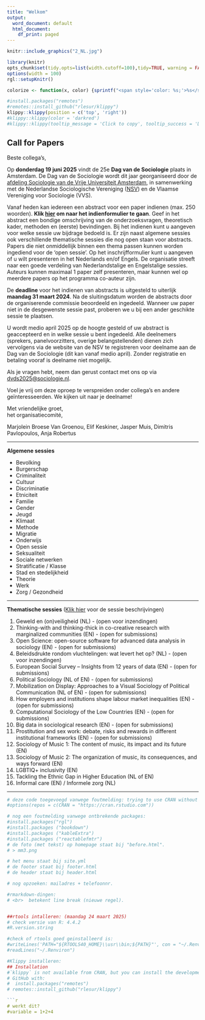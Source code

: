```yaml
---
title: "Welkom"
output:
  word_document: default
  html_document:
    df_print: paged
---
```


```r
knitr::include_graphics("2_NL.jpg")
```

```{=html}
<script src="https://kit.fontawesome.com/a076d05399.js" crossorigin="anonymous"></script>
```
```{=html}
<!---
https://stackoverflow.com/questions/30110377/saving-leaflet-output-as-html
--->
```
```r
library(knitr)
opts_chunk$set(tidy.opts=list(width.cutoff=100),tidy=TRUE, warning = FALSE, message = FALSE,comment = "#>", cache=TRUE, class.source=c("test"), class.output=c("test2"), cache.lazy = FALSE)
options(width = 100) 
rgl::setupKnitr()

colorize <- function(x, color) {sprintf("<span style='color: %s;'>%s</span>", color, x) }

```

```r
#install.packages("remotes")
#remotes::install_github("rlesur/klippy")
klippy::klippy(position = c('top', 'right'))
#klippy::klippy(color = 'darkred')
#klippy::klippy(tooltip_message = 'Click to copy', tooltip_success = 'Done')
```

## Call for Papers

Beste collega's,

Op **donderdag 19 juni 2025** vindt de 25e **Dag van de Sociologie** plaats in Amsterdam. De Dag van de Sociologie wordt dit jaar georganiseerd door de [afdeling Sociologie van de Vrije Universiteit Amsterdam](https://vu.nl/nl/over-de-vu/faculteiten/faculteit-der-sociale-wetenschappen/afdelingen/sociologie), in samenwerking met de Nederlandse Sociologische Vereniging ([NSV](https://www.sociologie.nl/nsv)) en de Vlaamse Vereniging voor Sociologie (VVS).

Vanaf heden kan iedereen een abstract voor een paper indienen (max. 250 woorden). **Klik [hier](https://vuamsterdam.eu.qualtrics.com/jfe/form/SV_a4ZXmuVdwjBSQES) om naar het indienformulier te gaan**. Geef in het abstract een bondige omschrijving van de onderzoeksvragen, theoretisch kader, methoden en (eerste) bevindingen. Bij het indienen kunt u aangeven voor welke sessie uw bijdrage bedoeld is. Er zijn naast algemene sessies ook verschillende thematische sessies die nog open staan voor abstracts. Papers die niet onmiddellijk binnen een thema passen kunnen worden ingediend voor de ‘open sessie’. Op het inschrijfformulier kunt u aangeven of u wilt presenteren in het Nederlands en/of Engels. De organisatie streeft naar een goede verdeling van Nederlandstalige en Engelstalige sessies. Auteurs kunnen maximaal 1 paper zelf presenteren, maar kunnen wel op meerdere papers op het programma co-auteur zijn.

De **deadline** voor het indienen van abstracts is uitgesteld to uiterlijk **maandag 31 maart 2024**. Na de sluitingsdatum worden de abstracts door de organiserende commissie beoordeeld en ingedeeld. Wanneer uw paper niet in de desgewenste sessie past, proberen we u bij een ander geschikte sessie te plaatsen.

U wordt medio april 2025 op de hoogte gesteld of uw abstract is geaccepteerd en in welke sessie u bent ingedeeld. Alle deelnemers (sprekers, panelvoorzitters, overige belangstellenden) dienen zich vervolgens via de website van de NSV te registreren voor deelname aan de Dag van de Sociologie (dit kan vanaf medio april). Zonder registratie en betaling vooraf is deelname niet mogelijk.

Als je vragen hebt, neem dan gerust contact met ons op via [dvds2025@sociologie.nl](mailto:dvds2025@sociologie.nl).

Voel je vrij om deze oproep te verspreiden onder collega’s en andere geïnteresseerden. We kijken uit naar je deelname!

Met vriendelijke groet,  
het organisatiecomité,

Marjolein Broese Van Groenou, Elif Keskiner, Jasper Muis, Dimitris Pavlopoulos, Anja Robertus

----

**Algemene sessies** 

-   Bevolking
-   Burgerschap
-   Criminaliteit
-   Cultuur
-   Discriminatie
-   Etniciteit
-   Familie
-   Gender
-   Jeugd
-   Klimaat
-   Methode
-   Migratie
-   Onderwijs
-   Open sessie
-   Seksualiteit
-   Sociale netwerken
-   Stratificatie / Klasse
-   Stad en stedelijkheid
-   Theorie
-   Werk
-   Zorg / Gezondheid

----

**Thematische sessies** ([Klik hier](https://dvds2025.nl/sessies.html) voor de sessie beschrijvingen) 

1. Geweld en (on)veiligheid (NL) - (open voor inzendingen)
2. Thinking-with and thinking-thick in co-creative research with marginalized communities (EN) - (open for submissions) 
3. Open Science: open-source software for advanced data analysis in sociology (EN) - (open for submissions) 
4. Beleidsdrukte rondom vluchtelingen: wat levert het op? (NL) - (open voor inzendingen)
5. European Social Survey – Insights from 12 years of data (EN) - (open for submissions)
6. Political Sociology (NL of EN) - (open for submissions)
7. Mobilization on Display: Approaches to a Visual Sociology of Political Communication (NL of EN) - (open for submissions)
8. How employers and institutions shape labour market inequalities (EN) - (open for submissions)
9. Computational Sociology of the Low Countries (EN) - (open for submissions)
10. Big data in sociological research (EN) - (open for submissions)
11. Prostitution and sex work: debate, risks and rewards in different institutional frameworks (EN) - (open for submissions)
12. Sociology of Music 1: The content of music, its impact and its future (EN)
13. Sociology of Music 2: The organization of music, its consequences, and ways forward (EN)
14. LGBTIQ+ inclusivity (EN)
15. Tackling the Ethnic Gap in Higher Education (NL of EN)
16. Informal care (EN) / Informele zorg (NL) 


<!-- later openzetten: -->

<!-- Ga snel naar de [registratie-pagina](https://dvds2024.nl/registratie)! -->

```{=html}
<!--
## Thema 
-->
```
```{=html}
<script>
function myFunction() {

            var btn = document.getElementById("myButton");
            //to make it fancier
            if (btn.value == "Click to hide code") {
                btn.value = "Read more";
                btn.innerHTML = "Nieuwsgierig naar de keynote speakers?";
            }
            else {
                btn.value = "Click to hide code";
                btn.innerHTML = "Lees minder";
            }
            //this is what you're looking for
            var x = document.getElementById("myDIV");
            if (x.style.display === "none") {
                x.style.display = "block";
            } else {
                x.style.display = "none";
            }
        }
          
</script>
```
```{=html}
<!-- heb ik nu verplaatst naar "Sessies"
**De kritische socioloog?**

Er is veel onrust in de huidige samenleving. Velen spreken zich uit voor of tegen actuele thema’s in demonstraties, de media en online platforms. Denk aan klimaatverandering of de oorlog in Gaza. Moeten sociologen zich meer mengen in het publieke debat en hun politieke visie geven? Of schaadt dat juist het imago van de wetenschap en moeten sociologen juist trachten om een neutrale en onpartijdige positie in te nemen? Hoe om te gaan met de spanning tussen het streven naar zowel een waardevrije (objectieve) als waardevolle (maatschappelijk betrokken) wetenschap? 

Tijdens de plenaire sessie zullen de [keynote speakers](https://dvds2025.nl/programma) hun ervaringen met ons delen. 
-->
```

------------------------------------------------------------------------


<!---
## *Call for panels*

Naar jaarlijkse gewoonte is het programma van de Dag van de Sociologie opgebouwd uit een mix van thematische sessies. Graag bieden we de kans zelf thematische sessies voor te stellen om de mogelijkheid te bieden voor meer gespecialiseerde discussies en/of onderwerpen. Hierbij is er dit jaar keuze tussen een presentatiesessie en een rondetafelsessie. Een volledige presentatiesessie bestaat uit vier paperpresentaties, bij voorkeur van minimaal twee verschillende universiteiten of instituten. In een rondetafelsessie wordt onder leiding van een gespreksleider een discussie gevoerd of een specifiek thema verkend aan de hand van (ver)gevorderd werk van twee à drie onderzoekers; verschillende formats zijn mogelijk. We zoeken naar een goede mix van sessies die volledig Nederlandstalig en volledig Engelstalig zijn.

De sessievoorstellen moeten uiterlijk maandag 27 januari 2025 ingediend zijn. Vul daartoe [dit formulier](Call for panels formulier DvdS 2025 versie2.docx) in en stuur het naar [dvds2025\@sociologie.nl](mailto:dvds2025@sociologie.nl){.email}.

De panelvoorzitters zullen voorafgaand aan de Call for Papers geïnformeerd worden over de goedkeuring van hun sessies.

De Call for Papers zal begin februari geopend worden.

Voelt u zich vrij deze call for panels te verspreiden onder collega’s en geïnteresseerden. Indien u vragen hebt, aarzel niet contact met ons op te nemen via [dvds2025\@sociologie.nl](mailto:dvds2025@sociologie.nl){.email}.
-->

```{=html}
<!---
Wil je nog een paper/sessie/workshop voorstel indienen ga naar de nsv site:

<button onclick="window.location.href='https://www.nsv-sociologie.nl/';">
      NSV
    </button>
-->
```
```{=html}
<!--- jm: button weggehaald tot dat er meer info is:

<button class=button1 onclick="myFunction()" id="myButton" value="Click To Open Instructions"> Nieuwsgierig naar de keynote speakers?</button>

<div style="display:none;" id="myDIV"> 
<br> 
-->
```


```{=html}
<!--
## Call for Papers

Beste collega’s,

Op maandag 17 juni 2024 vindt de 24e Dag van de Sociologie plaats in Nijmegen. De Dag wordt dit jaar georganiseerd door de afdeling Sociologie van de Radboud Universiteit, in samenwerking met de Nederlandse Sociologische Vereniging (NSV) en de Vlaamse Vereniging voor Sociologie (VVS).

Vanaf heden kan iedereen een abstract voor een paper indienen (max. 250 woorden) via de website van de NSV (klik [hier](https://https://vuamsterdam.eu.qualtrics.com/jfe/form/SV_a4ZXmuVdwjBSQES) om direct naar het indienformulier te gaan). Indien mogelijk, geef een bondige omschrijving van de onderzoeksvragen, theoretisch kader, methoden en (eerste) bevindingen. Bij het indienen kunt u aangeven voor welke sessie uw bijdrage bedoeld is. Er zijn naast algemene sessies ook verschillende thematische sessies waarvan een aantal nog open staan voor abstracts. Papers die niet onmiddellijk binnen een thema passen kunnen worden ingediend voor de ‘open sessie’. Op het inschrijfformulier kunt u aangeven of u wilt presenteren in het Nederlands en/of Engels. De organisatie streeft naar een goede verdeling van Nederlandstalige en Engelstalige sessies. Auteurs kunnen maximaal 1 paper zelf presenteren, maar kunnen wel op meerdere papers op het programma co-auteur zijn.

Het indienen van abstracts is uitgesteld en kan nu tot en met **28 maart 2024**. Na de sluitingsdatum worden de abstracts door de organiserende commissie beoordeeld en ingedeeld. Wanneer uw paper niet in de desgewenste sessie past, proberen we u bij een ander geschikte sessie te plaatsen.

U wordt medio april 2024 op de hoogte gesteld of uw abstract is geaccepteerd en in welke sessie u bent ingedeeld. Alle deelnemers (sprekers, panelvoorzitters, overige belangstellenden) dienen zich vervolgens via de website van de NSV te registreren voor deelname aan de Dag van de Sociologie (dit kan vanaf medio april). Zonder registratie en betaling vooraf is deelname niet mogelijk.

Meer informatie over de Dag van de Sociologie kunt u vinden op [www.dvds2025.nl](https://www.dvds2025.nl).
Als u vragen heeft, kunt u die sturen naar [dvds2025@sociologie.nl](mailto:dvds2025@sociologie.nl).

Voelt u zich vrij deze call te verspreiden onder collega’s en geïnteresseerden. We kijken uit naar uw deelname!

Met vriendelijke groet, het organiserend comité 

Nella Geurts, Bas Hofstra, Klara Raiber, Jochem Tolsma en Ellen Verbakel

----

**Algemene sessies**

-   Bevolking 
-   Burgerschap 
-   Criminaliteit 
-   Cultuur 
-   Discriminatie
-   Etniciteit 
-   Familie
-   Gender 
-   Jeugd 
-   Klimaat 
-   Methode
-   Migratie 
-   Onderwijs 
-   Open sessie
-   Politiek 
-   Seksualiteit 
-   Sociale netwerken
-   Stratificatie / Klasse
-   Stad en stedelijkheid 
-   Theorie 
-   Werk 
-   Zorg / Gezondheid

----

**Thematische sessies** ([klik hier](https://dvds2025.nl/sessies) voor sessie abstracts)

-   Mobilization on Display: Approaches to a Visual Sociology of Social Movements and Political Communication (NL of EN) - (open for submissions)
-   Vluchtelingen in Nederland: hoe vinden zij hun weg in een nieuwe samenleving en welke rol speelt beleid hierin? (NL) - (open for submissions)
-   Mantelzorg in context (NL) - (open for submissions)
-   Sociology of Emotions (NL of EN) - (open for submissions)
-   Prejudice, racism and exclusionary reactions towards ethnic and religious minorities (NL of EN) - (open for submissions)
-   Political Sociology (NL of EN) - (open for submissions)
-   The Low Countries in Comparative Perspective: Results from International Surveys (EN) - (open for submissions)
- Computational Sociology of the Low Countries (NL or EN) - (open for submissions)
-   Ethnic, racial and religious discrimination: experimental designs and methodological innovations (EN)
-   Social Inequalities in International Higher Education (EN)
-   Sociology of Music I: Audiences and Tastes (EN) 
-   Sociology of Music I: Audiences and Gatekeepers (EN)

----

**Roundtables** ([klik hier](https://dvds2025.nl/sessies) voor roundtable abstracts)

-   Bring the mountain to us - sociology for sustainability scientists (EN or NL) - (open for submissions)
-   Collecting ethno-religious minority survey data in times of survey fatigue (EN)

-->
```
```r
# deze code toegevoegd vanwege foutmelding: trying to use CRAN without setting a mirror
#options(repos = c(CRAN = "https://cran.rstudio.com"))

# nog een foutmelding vanwege ontbrekende packages:
#install.packages("rgl")
#install.packages ("bookdown")
#install.packages ("kableExtra")
#install.packages ("reactablefmtr")
# de foto (met tekst) op homepage staat bij "before.html".
# > mm3.png

# het menu staat bij site.yml
# de footer staat bij footer.html
# de header staat bij header.html

# nog opzoeken: mailadres + telefoonnr.

#rmarkdown-dingen:
# <br>  betekent line break (nieuwe regel).


##rtools intalleren: (maandag 24 maart 2025)
# check versie van R: 4.4.2
#R.version.string

#check of rtools goed geinstalleerd is: 
#writeLines('PATH="${RTOOLS40_HOME}\\usr\\bin;${PATH}"', con = "~/.Renviron")
#readLines("~/.Renviron")

#Klippy installeren:
## Installation
#`klippy` is not available from CRAN, but you can install the development version from 
# GitHub with:
#  install.packages("remotes")
# remotes::install_github("rlesur/klippy")

```r
# werkt dit?
#variable = 1+2+4
```

